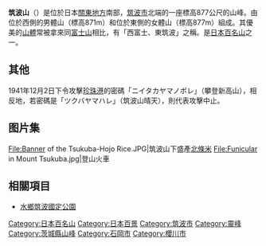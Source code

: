 {{Infobox Mountain
| 名稱 =筑波山
| 照片 =Mt.Tsukuba.jpg
| 照片說明 = 
| 海拔 =877公尺
| 位置 ={{JPN}}[[茨城縣|茨城縣]][[筑波市|筑波市]]
| 山脈 =八溝山地
| 相對高度 = 
| 座標 ={{coord|36.13|N|140.06|E}}
| 地形圖 = 
| 類別 =
| 年齡 = 
| 最近噴發 =
| 首次登頂 = 
| 最容易的攀登路線 =
| pushpin_map = Japan
| pushpin_map_caption = 筑波山的位置
| latd=36 |latm=7 |lats=48 |latNS=N
| longd=140 |longm=3 |longs=36 |longEW=E
}}

{{Japanese|japanese=筑波山|kana=つくばさん|romaji=Tsukuba san}}


'''筑波山'''（{{lang|ja|つくばさん}}）是位於日本[[關東地方|關東地方]]南部，[[筑波市|筑波市]]北端的一座標高877公尺的山峰。由位於西側的男體山（標高871m）和位於東側的女體山（標高877m）組成。其優美的[[山體|山體]]常被拿來同[[富士山|富士山]]相比，有「西富士、東筑波」之稱。是[[日本百名山|日本百名山]]之一。

== 其他 ==
1941年12月2日下令攻擊[[珍珠港|珍珠港]]的密碼「<span lang="ja">ニイタカヤマノボレ</span>」（攀登新高山），相反地，若密碼是「<span lang="ja">ツクバヤマハレ</span>」（筑波山晴天），則代表攻擊中止。


== 图片集 ==

<gallery perrow="3">
File:Banner of the Tsukuba-Hojo Rice.JPG|筑波山下盛產[[北條米|北條米]]
File:Funicular in Mount Tsukuba.jpg|登山火車
</gallery>

== 相關項目 ==
*[[水鄉筑波國定公園|水鄉筑波國定公園]]

{{Commonscat|Mount Tsukuba}}
{{日本百名山}}
{{Authority control}}
{{DEFAULTSORT:Tsukuba san}}
[[Category:日本百名山|Category:日本百名山]]
[[Category:日本百景|Category:日本百景]]
[[Category:筑波市|Category:筑波市]]
[[Category:靈峰|Category:靈峰]]
[[Category:茨城縣山峰|Category:茨城縣山峰]]
[[Category:石岡市|Category:石岡市]]
[[Category:櫻川市|Category:櫻川市]]